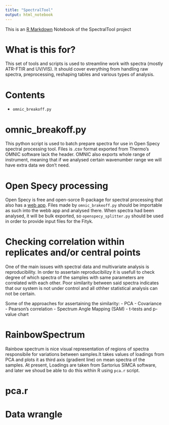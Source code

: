 ```yaml
---
title: "SpectralTool"
output: html_notebook
---
```


This is an [R Markdown](http://rmarkdown.rstudio.com) Notebook of the SpectralTool project

# What is this for?
This set of tools and scripts is used to streamline work with spectra (mostly ATR-FTIR and UV/VIS). It should cover everything from handling raw spectra, preprocessing, reshaping tables and various types of analysis.

# Contents
- `omnic_breakoff.py`

# omnic_breakoff.py
This python script is used to batch prepare spectra for use in Open Specy spectral processing tool. Files is .csv format exported from Thermo's OMNIC software lack the header. OMNIC also exports whole range of instrument, meaning that if we analysed certain wavenumber range we will have extra data we don't need.

# Open Specy processing
Open Specy is free and open-sorce R-package for spectral processing that also has a [web app](https://openanalysis.org/openspecy/). Files made by `omnic_brakeoff.py` should be importable as such into the webb app and analysed there. When spectra had been analysed, it will be bulk exported, so `openspecy_splitter.py` should be used in order to provide input files for the Fityk.

# Checking correlation within replicates and/or central points
One of the main issues with spectral data and multivariate analysis is reproducibility. In order to assertain reproducibilizy it is usefull to check degree of which spectra of the samples with same parameters are correlated with each other. Poor similarity between said spectra indicates that our system is not under control and all othher statistical analysis can not be certain.

Some of the approaches for assertaining the similarity:
- PCA
- Covariance
- Pearson's correlation
- Spectrum Angle Mapping (SAM)
- t-tests and p-value chart

# RainbowSpectrum
Rainbow spectrum is nice visual representation of regions of spectra responsibile for variations between samples.It takes values of loadings from PCA and plots it as third axis (gradient line) on mean spectra of the samples. At present, Loadings are taken from Sartorius SIMCA software, and later we shoud be able to do this within R using `pca.r` script. 

# pca.r

# Data wrangle
